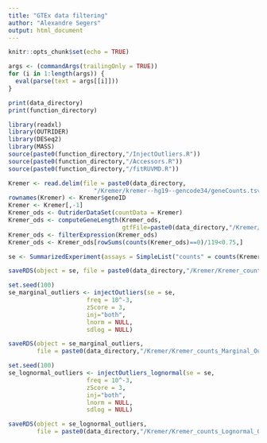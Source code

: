 ```yaml
---
title: "GTEx data filtering"
author: "Alexandre Segers"
output: html_document
---
```


```r
knitr::opts_chunk$set(echo = TRUE)
```


```r
args <- (commandArgs(trailingOnly = TRUE))
for (i in 1:length(args)) {
  eval(parse(text = args[[i]]))
}

```

```r
print(data_directory)
print(function_directory)
```

```r
library(readxl)
library(OUTRIDER)
library(DESeq2)
library(MASS)
source(paste0(function_directory,"/InjectOutliers.R"))
source(paste0(function_directory,"/Accessors.R"))
source(paste0(function_directory,"/fitRUVMD.R"))


```


```r
Kremer <- read.delim(file = paste0(data_directory,
                        "/Kremer/kremer--hg19--gencode34/geneCounts.tsv.gz"),header = T)
rownames(Kremer) <- Kremer$geneID
Kremer <- Kremer[,-1]
Kremer_ods <- OutriderDataSet(countData = Kremer)
Kremer_ods <- computeGeneLength(Kremer_ods,
                                gtfFile=paste0(data_directory,"/Kremer/gencode.v34lift37.annotation.gtf.gz"))
Kremer_ods <- filterExpression(Kremer_ods)
Kremer_ods <- Kremer_ods[rowSums(counts(Kremer_ods)==0)/119<0.75,]

se <- SummarizedExperiment(assays = SimpleList("counts" = counts(Kremer_ods)))


```


```r
saveRDS(object = se, file = paste0(data_directory,"/Kremer/Kremer_counts.RDS"))

```

```r

set.seed(100)
se_marginal_outliers <- injectOutliers(se = se,
                      freq = 10^-3,
                      zScore = 3,
                      inj="both",
                      lnorm = NULL,
                      sdlog = NULL)

```

```r
saveRDS(object = se_marginal_outliers,
        file = paste0(data_directory,"/Kremer/Kremer_counts_Marginal_Outliers.RDS"))

```


```r

set.seed(100)
se_lognormal_outliers <- injectOutliers_lognormal(se = se,
                      freq = 10^-3,
                      zScore = 3,
                      inj="both",
                      lnorm = NULL,
                      sdlog = NULL)

```

```r
saveRDS(object = se_lognormal_outliers,
        file = paste0(data_directory,"/Kremer/Kremer_counts_Lognormal_Outliers.RDS"))
```

